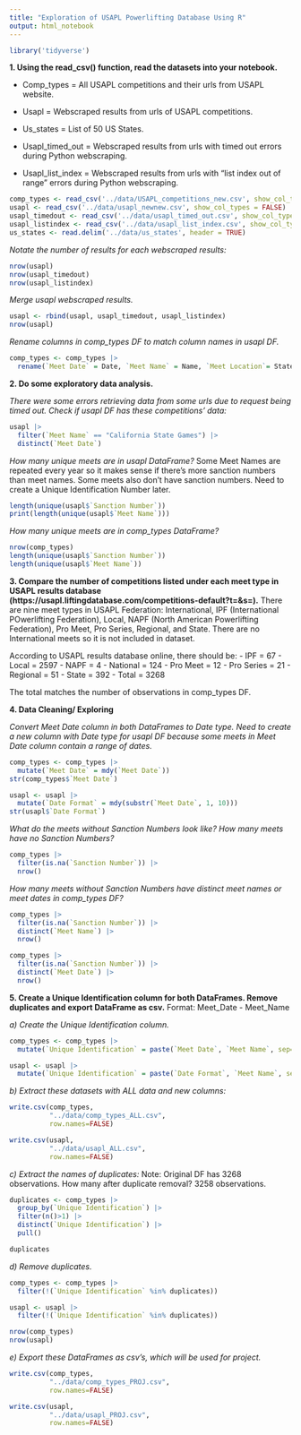 ```yaml
---
title: "Exploration of USAPL Powerlifting Database Using R"
output: html_notebook
---
```

```r
library('tidyverse')
```

**1. Using the read_csv() function, read the datasets into your notebook.**

  - Comp_types = All USAPL competitions and their urls from USAPL website.
  
  - Usapl = Webscraped results from urls of USAPL competitions.
  
  - Us_states = List of 50 US States. 
  
  - Usapl_timed_out = Webscraped results from urls with timed out errors during Python webscraping. 
  
  - Usapl_list_index = Webscraped results from urls with "list index out of range" errors during Python webscraping.

```r
comp_types <- read_csv('../data/USAPL_competitions_new.csv', show_col_types = FALSE)
usapl <- read_csv('../data/usapl_newnew.csv', show_col_types = FALSE)
usapl_timedout <- read_csv('../data/usapl_timed_out.csv', show_col_types = FALSE)
usapl_listindex <- read_csv('../data/usapl_list_index.csv', show_col_types = FALSE)
us_states <- read.delim('../data/us_states', header = TRUE)
```

*Notate the number of results for each webscraped results:*
```r
nrow(usapl)
nrow(usapl_timedout)
nrow(usapl_listindex)
```


*Merge usapl webscraped results.* 
```r
usapl <- rbind(usapl, usapl_timedout, usapl_listindex)
nrow(usapl)
```

*Rename columns in comp_types DF to match column names in usapl DF.* 
```r
comp_types <- comp_types |> 
  rename(`Meet Date` = Date, `Meet Name` = Name, `Meet Location`= State)
```

**2. Do some exploratory data analysis.** 

*There were some errors retrieving data from some urls due to request being timed out. Check if usapl DF has these competitions' data:*
```r
usapl |> 
  filter(`Meet Name` == "California State Games") |> 
  distinct(`Meet Date`)
```

*How many unique meets are in usapl DataFrame?* 
Some Meet Names are repeated every year so it makes sense if there's more sanction numbers than meet names. Some meets also don't have sanction numbers. Need to create a Unique Identification Number later. 
```r
length(unique(usapl$`Sanction Number`))
print(length(unique(usapl$`Meet Name`)))
```

*How many unique meets are in comp_types DataFrame?* 
```r
nrow(comp_types)
length(unique(usapl$`Sanction Number`))
length(unique(usapl$`Meet Name`))
```

**3. Compare the number of competitions listed under each meet type in USAPL results database (https://usapl.liftingdatabase.com/competitions-default?t=&s=).** 
There are nine meet types in USAPL Federation: International, IPF (International POwerlifting Federation), Local, NAPF (North American Powerlifting Federation), Pro Meet, Pro Series, Regional, and State. There are no International meets so it is not included in dataset. 

According to USAPL results database online, there should be: 
- IPF = 67
- Local = 2597
- NAPF = 4
- National = 124
- Pro Meet = 12
- Pro Series = 21
- Regional = 51
- State = 392
- Total = 3268

The total matches the number of observations in comp_types DF. 

**4. Data Cleaning/ Exploring**

*Convert Meet Date column in both DataFrames to Date type. Need to create a new column with Date type for usapl DF because some meets in Meet Date column contain a range of dates.* 
```r
comp_types <- comp_types |> 
  mutate(`Meet Date` = mdy(`Meet Date`))
str(comp_types$`Meet Date`)

usapl <- usapl |> 
  mutate(`Date Format` = mdy(substr(`Meet Date`, 1, 10)))
str(usapl$`Date Format`)
```

*What do the meets without Sanction Numbers look like? How many meets have no Sanction Numbers?*
```r
comp_types |> 
  filter(is.na(`Sanction Number`)) |> 
  nrow()
```

*How many meets without Sanction Numbers have distinct meet names or meet dates in comp_types DF?*
```r
comp_types |> 
  filter(is.na(`Sanction Number`)) |> 
  distinct(`Meet Name`) |> 
  nrow()

comp_types |> 
  filter(is.na(`Sanction Number`)) |> 
  distinct(`Meet Date`) |> 
  nrow()
```

**5. Create a Unique Identification column for both DataFrames. Remove duplicates and export DataFrame as csv.**
Format: Meet_Date - Meet_Name

*a) Create the Unique Identification column.* 
```r
comp_types <- comp_types |> 
  mutate(`Unique Identification` = paste(`Meet Date`, `Meet Name`, sep='-'))

usapl <- usapl |> 
  mutate(`Unique Identification` = paste(`Date Format`, `Meet Name`, sep='-'))
```

*b) Extract these datasets with ALL data and new columns:*
```r
write.csv(comp_types,
          "../data/comp_types_ALL.csv",
          row.names=FALSE)

write.csv(usapl,
          "../data/usapl_ALL.csv",
          row.names=FALSE)
```

*c) Extract the names of duplicates:*
Note: Original DF has 3268 observations. How many after duplicate removal? 3258 observations. 
```r
duplicates <- comp_types |> 
  group_by(`Unique Identification`) |> 
  filter(n()>1) |> 
  distinct(`Unique Identification`) |> 
  pull()

duplicates
```

*d) Remove duplicates.* 
```r
comp_types <- comp_types |>
  filter(!(`Unique Identification` %in% duplicates))

usapl <- usapl |>
  filter(!(`Unique Identification` %in% duplicates))

nrow(comp_types)
nrow(usapl)
```

*e) Export these DataFrames as csv's, which will be used for project.*
```r
write.csv(comp_types,
          "../data/comp_types_PROJ.csv",
          row.names=FALSE)

write.csv(usapl,
          "../data/usapl_PROJ.csv",
          row.names=FALSE)
```

